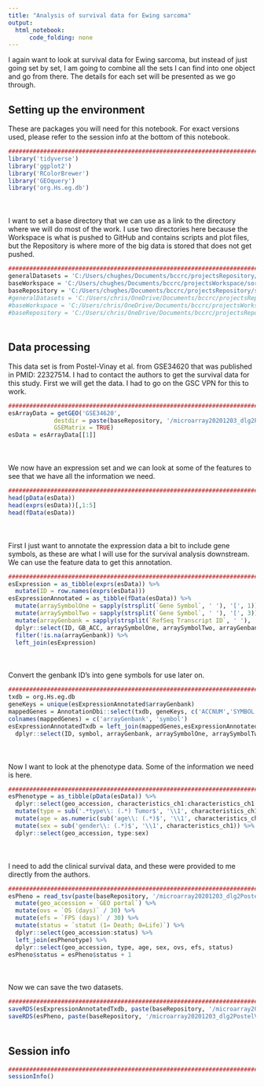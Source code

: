 ```yaml
---
title: "Analysis of survival data for Ewing sarcoma"
output:
  html_notebook:
      code_folding: none
---
```


I again want to look at survival data for Ewing sarcoma, but instead of just going set by set, I am going to combine all the sets I can find into one object and go from there. The details for each set will be presented as we go through.

## Setting up the environment

These are packages you will need for this notebook. For exact versions used, please refer to the session info at the bottom of this notebook.

```r
##########################################################################################
library('tidyverse')
library('ggplot2')
library('RColorBrewer')
library('GEOquery')
library('org.Hs.eg.db')
```

<div style="margin-bottom:50px;"></div>

I want to set a base directory that we can use as a link to the directory where we will do most of the work. I use two directories here because the Workspace is what is pushed to GitHub and contains scripts and plot files, but the Repository is where more of the big data is stored that does not get pushed.

```r
##########################################################################################
generalDatasets = 'C:/Users/chughes/Documents/bccrc/projectsRepository/generalDatasets'
baseWorkspace = 'C:/Users/chughes/Documents/bccrc/projectsWorkspace/sorensenLab/relatedToDlg2'
baseRepository = 'C:/Users/chughes/Documents/bccrc/projectsRepository/sorensenLab/relatedToDlg2'
#generalDatasets = 'C:/Users/chris/OneDrive/Documents/bccrc/projectsRepository/generalDatasets'
#baseWorkspace = 'C:/Users/chris/OneDrive/Documents/bccrc/projectsWorkspace/sorensenLab/relatedToYbx1'
#baseRepository = 'C:/Users/chris/OneDrive/Documents/bccrc/projectsRepository/sorensenLab/relatedToYbx1'
```

<div style="margin-bottom:50px;"></div>

## Data processing

This data set is from Postel-Vinay et al. from GSE34620 that was published in PMID: 22327514. I had to contact the authors to get the survival data for this study. First we will get the data. I had to go on the GSC VPN for this to work.

```r
##########################################################################################
esArrayData = getGEO('GSE34620',
             destdir = paste(baseRepository, '/microarray20201203_dlg2PostelVinaySurvival', sep = ''),
             GSEMatrix = TRUE)
esData = esArrayData[[1]]
```

<div style="margin-bottom:50px;"></div>

We now have an expression set and we can look at some of the features to see that we have all the information we need.

```r
##################################################################################
head(pData(esData))
head(exprs(esData))[,1:5]
head(fData(esData))
```

<div style="margin-bottom:50px;"></div>

First I just want to annotate the expression data a bit to include gene symbols, as these are what I will use for the survival analysis downstream. We can use the feature data to get this annotation.

```r
##################################################################################
esExpression = as_tibble(exprs(esData)) %>%
  mutate(ID = row.names(exprs(esData)))
esExpressionAnnotated = as_tibble(fData(esData)) %>%
  mutate(arraySymbolOne = sapply(strsplit(`Gene Symbol`, ' '), '[', 1)) %>%
  mutate(arraySymbolTwo = sapply(strsplit(`Gene Symbol`, ' '), '[', 3)) %>%
  mutate(arrayGenbank = sapply(strsplit(`RefSeq Transcript ID`, ' '), '[', 1)) %>%
  dplyr::select(ID, GB_ACC, arraySymbolOne, arraySymbolTwo, arrayGenbank) %>%
  filter(!is.na(arrayGenbank)) %>%
  left_join(esExpression)
```
<div style="margin-bottom:50px;"></div>

Convert the genbank ID's into gene symbols for use later on.

```r
##################################################################################
txdb = org.Hs.eg.db
geneKeys = unique(esExpressionAnnotated$arrayGenbank)
mappedGenes = AnnotationDbi::select(txdb, geneKeys, c('ACCNUM','SYMBOL'), 'ACCNUM')
colnames(mappedGenes) = c('arrayGenbank', 'symbol')
esExpressionAnnotatedTxdb = left_join(mappedGenes,esExpressionAnnotated) %>%
  dplyr::select(ID, symbol, arrayGenbank, arraySymbolOne, arraySymbolTwo, GSM852011:GSM852127)
```

<div style="margin-bottom:50px;"></div>

Now I want to look at the phenotype data. Some of the information we need is here.

```r
##################################################################################
esPhenotype = as_tibble(pData(esData)) %>%
  dplyr::select(geo_accession, characteristics_ch1:characteristics_ch1.2) %>%
  mutate(type = sub('.*type\\: (.*) Tumor$', '\\1', characteristics_ch1.2)) %>%
  mutate(age = as.numeric(sub('age\\: (.*)$', '\\1', characteristics_ch1.1)) * 12) %>%
  mutate(sex = sub('gender\\: (.*)$', '\\1', characteristics_ch1)) %>%
  dplyr::select(geo_accession, type:sex)
```

<div style="margin-bottom:50px;"></div>

I need to add the clinical survival data, and these were provided to me directly from the authors.

```r
##################################################################################
esPheno = read_tsv(paste(baseRepository, '/microarray20201203_dlg2PostelVinaySurvival/Clinical_data_GSE34620.txt', sep = '')) %>%
  mutate(geo_accession = `GEO portal`) %>%
  mutate(ovs = `OS (days)` / 30) %>%
  mutate(efs = `FPS (days)` / 30) %>%
  mutate(status = `statut (1= Death; 0=Life)`) %>%
  dplyr::select(geo_accession:status) %>%
  left_join(esPhenotype) %>%
  dplyr::select(geo_accession, type, age, sex, ovs, efs, status)
esPheno$status = esPheno$status + 1
```

<div style="margin-bottom:50px;"></div>

Now we can save the two datasets.

```r
##################################################################################
saveRDS(esExpressionAnnotatedTxdb, paste(baseRepository, '/microarray20201203_dlg2PostelVinaySurvival/dataset_postelVinayExpression.rds', sep = ''))
saveRDS(esPheno, paste(baseRepository, '/microarray20201203_dlg2PostelVinaySurvival/dataset_postelVinayPhenotype.rds', sep = ''))
```

<div style="margin-bottom:50px;"></div>

## Session info

```r
##################################################################################
sessionInfo()
```